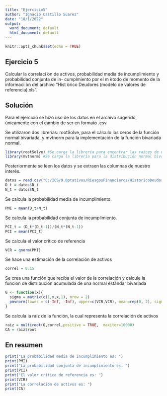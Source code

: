 ---
title: "Ejercicio5"
author: "Ignacio Castillo Suarez"
date: "18/1/2022"
output:
  word_document: default
  html_document: default
---

```{r setup, include=FALSE}
knitr::opts_chunk$set(echo = TRUE)
```

## Ejercicio 5

Calcular la correlaci ́on de activos, probabilidad media de incumplimiento y probabilidad conjunta de in-
cumplmiento por el m ́etodo de momento de la informaci ́on del archivo “Hist ́orico Deudores (modelo de valores de referencia).xls”.

## Solución
Para el ejercicio se hizo uso de los datos en el archivo sugerido, únicamente con el cambio de ser en formato .csv

Se utilizaron dos librerías: rootSolve, para el cálculo los ceros de la función normal bivariada, y mvtnorm para la implementación de la función bivariada normal.

```{r}
library(rootSolve) #Se carga la librería para encontrar las raices de una función multivariada
library(mvtnorm) #Se carga la librería para la distribución normal bivariada
```

Posteriormente se leen los datos y se extraen las columnas de nuestro interés.

```{r}
datos = read.csv("C:/ICS/9.Optativas/RiesgosFinancieros/HistoricoDeudores.csv") #Se lee el archivo con los datos a analizar
D_t = datos$D_t
N_t = datos$N_t
```

Se calcula la probabilidad media de incumplimiento.
```{r}
PMI = mean(D_t/N_t)
```

Se calcula la probabilidad conjunta de incumplimiento.
```{r}
PCI_t = (D_t*(D_t-1))/(N_t*(N_t-1))
PCI = mean(PCI_t) 
```

Se calcula el valor crítico de referencia
```{r}
VCR = qnorm(PMI)
```
Se hace una estimación de la correlación de activos
```{r}
correl = 0.15
```

Se crea una función que reciba el valor de la correlación y calcule la funcion 
de distribución acumulada de una normal estándar bivariada
```{r}
G <- function(x){
  sigma = matrix(c(1,x,x,1), nrow = 2)
  pmvnorm(lower = c(-Inf, -Inf), upper=c(VCR,VCR), mean=rep(0, 2), sigma=sigma)/PCI-1
}  

```
Se calcula la raíz de la función, la cual representa la correlación de activos
```{r}
raiz = multiroot(G,correl,positive = TRUE,  maxiter=10000) 
CA = raiz$root 
```

## En resumen
```{r}
print("La probabilidad media de incumplimiento es: ")
print(PMI)
print("La probabilidad conjunta de incumplimiento es: ")
print(PCI)
print("El valor crítico de referencia es: ")
print(VCR)
print("La correlación de activos es: ")
print(CA)
```